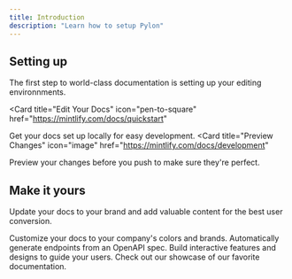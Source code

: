 ```yaml
---
title: Introduction
description: "Learn how to setup Pylon"
---
```


## Setting up

The first step to world-class documentation is setting up your editing environnments.

<Card
  title="Edit Your Docs"
  icon="pen-to-square"
  href="https://mintlify.com/docs/quickstart"
>
  Get your docs set up locally for easy development.
</Card>
<Card
  title="Preview Changes"
  icon="image"
  href="https://mintlify.com/docs/development"
>
  Preview your changes before you push to make sure they're perfect.
</Card>

## Make it yours

Update your docs to your brand and add valuable content for the best user conversion.

<CardGroup cols={2}>
  <Card
    title="Customize Style"
    icon="palette"
    href="https://mintlify.com/docs/settings/global"
  >
    Customize your docs to your company's colors and brands.
  </Card>
  <Card
    title="Reference APIs"
    icon="code"
    href="https://mintlify.com/docs/api-playground/openapi"
  >
    Automatically generate endpoints from an OpenAPI spec.
  </Card>
  <Card
    title="Add Components"
    icon="screwdriver-wrench"
    href="https://mintlify.com/docs/components/accordion"
  >
    Build interactive features and designs to guide your users.
  </Card>
  <Card
    title="Get Inspiration"
    icon="stars"
    href="https://mintlify.com/showcase"
  >
    Check out our showcase of our favorite documentation.
  </Card>
</CardGroup>
